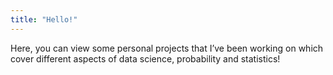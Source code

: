 ```yaml
---
title: "Hello!"
---
```


Here, you can view some personal projects that I've been working on which cover different aspects of data science, probability and statistics!
